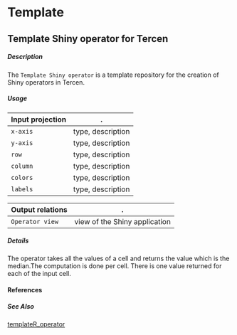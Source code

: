 # Template 
 

## Template Shiny operator for Tercen

##### Description

The `Template Shiny operator` is a template repository for the creation of Shiny operators in Tercen.

##### Usage

Input projection|.
---|---
`x-axis`        | type, description 
`y-axis`        | type, description 
`row`           | type, description 
`column`        | type, description 
`colors`        | type, description 
`labels`        | type, description 

Output relations|.
---|---
`Operator view`        | view of the Shiny application

##### Details

The operator takes all the values of a cell and returns the value which is the median.The computation is done per cell. There is one value returned for each of the input cell.

#### References


##### See Also

[templateR_operator](https://github.com/tercen/templateR_operator)
